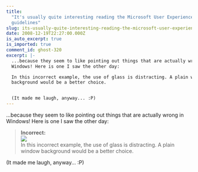 ```yaml
---
title:
  "It's usually quite interesting reading the Microsoft User Experience
  guidelines"
slug: its-usually-quite-interesting-reading-the-microsoft-user-experience-guidelines
date: 2008-12-19T22:27:00.000Z
is_auto_excerpt: true
is_imported: true
comment_id: ghost-320
excerpt: |-
  ...because they seem to like pointing out things that are actually wrong in
  Windows! Here is one I saw the other day:

  In this incorrect example, the use of glass is distracting. A plain window
  background would be a better choice.


  (It made me laugh, anyway... :P)
---
```


...because they seem to like pointing out things that are actually wrong in
Windows! Here is one I saw the other day:

> **Incorrect:**\
> ![](<./Aa974173.WindowFrames15(en-us,MSDN.10).png>)\
> In this incorrect example, the use of glass is distracting. A plain window
> background would be a better choice.

(It made me laugh, anyway... :P)
